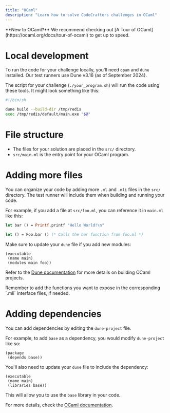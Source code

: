 ```yaml
---
title: "OCaml"
description: "Learn how to solve CodeCrafters challenges in OCaml"
---
```


<Note>
  **New to OCaml?** We recommend checking out [A Tour of
  OCaml](https://ocaml.org/docs/tour-of-ocaml) to get up to speed.
</Note>

# Local development

To run the code for your challenge locally, you'll need `opam` and `dune` installed. Our test runners use Dune v3.16 (as of September 2024).

The script for your challenge (`./your_program.sh`) will run the code using these tools. It might look something like this:

```sh
#!/bin/sh

dune build --build-dir /tmp/redis
exec /tmp/redis/default/main.exe "$@"
```

# File structure

- The files for your solution are placed in the `src/` directory.
- `src/main.ml` is the entry point for your OCaml program.

# Adding more files

You can organize your code by adding more `.ml` and `.mli` files in the `src/` directory. The test runner will include them when building and running your code.

For example, if you add a file at `src/foo.ml`, you can reference it in `main.ml` like this:

<CodeGroup>

```ocaml src/foo.ml
let bar () = Printf.printf "Hello World!\n"
```

```ocaml src/main.ml
let () = Foo.bar () (* Calls the bar function from foo.ml *)
```

</CodeGroup>

Make sure to update your `dune` file if you add new modules:

```dune
(executable
 (name main)
 (modules main foo))
```

Refer to the [Dune documentation](https://dune.readthedocs.io/) for more details on building OCaml projects.

<Note>
  Remember to add the functions you want to expose in the corresponding `.mli`
  interface files, if needed.
</Note>

# Adding dependencies

You can add dependencies by editing the `dune-project` file.

For example, to add `base` as a dependency, you would modify `dune-project` like so:

```
(package
 (depends base))
```

You'll also need to update your `dune` file to include the dependency:

```dune
(executable
 (name main)
 (libraries base))
```

This will allow you to use the `base` library in your code.

For more details, check the [OCaml documentation](https://ocaml.org/docs/managing-dependencies#adding-a-dependency-to-your-dune-project-file).

